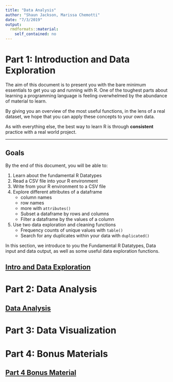 ```yaml
---
title: "Data Analysis"
author: "Shaun Jackson, Marissa Chemotti"
date: "7/3/2019"
output: 
  rmdformats::material:
    self_contained: no
---
```


# Part 1: Introduction and Data Exploration

The aim of this document is to present you with the bare minimum essentials to get you up and running with R.
One of the toughest parts about  learning a programming language is feeling overwhelmed by the abundance of material to learn.

By giving you an overview of the most useful functions, in the lens of a real dataset, we hope that you can apply these concepts to your own data.

As with everything else, the best way to learn R is through **consistent** practice with a real world project.

<hr />
## Goals
By the end of this document, you will be able to:

1. Learn about the fundamental R Datatypes
2. Read a CSV file into your R environment
3. Write from your R environment to a CSV file
4. Explore different attributes of a dataframe
    - column names
    - row names
    - more with `attributes()`
    - Subset a dataframe by rows and columns
    - Filter a dataframe by the values of a column
5. Use two data exploration and cleaning functions
    - Frequency counts of unique values with `table()`
    - Search for any duplicates within your data with `duplicated()`

In this section, we introduce to you the Fundamental R Datatypes, Data input and data output, as well as some useful data exploration functions.

## <a href="part1_intro/index.html">Intro and Data Exploration</a>



# Part 2: Data Analysis

## <a href="part2_data_analysis/index.html">Data Analysis</a>


# Part 3: Data Visualization

# Part 4: Bonus Materials

## <a href="part4_bonus_materials/intro-R-bonus-material.html">Part 4 Bonus Material</a>
